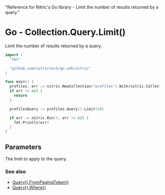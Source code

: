   "Reference for Nitric's Go library - Limit the number of results returned by a query."

# Go - Collection.Query.Limit()

Limit the number of results returned by a query.

```go
import (
  "fmt"

  "github.com/nitrictech/go-sdk/nitric"
)

func main() {
  profiles, err := nitric.NewCollection("profiles").With(nitric.CollectionReading, nitric.CollectionWriting, nitric.CollectionDeleting)
  if err != nil {
    return
  }

  profilesQuery := profiles.Query().Limit(10)

  if err := nitric.Run(); err != nil {
    fmt.Println(err)
  }
}
```

## Parameters

<Properties>
  <Property name="limit" required type="int">
    The limit to apply to the query.
  </Property>
</Properties>

### See also

- [Query().FromPagingToken()](./collection-query-pagingfrom)
- [Query().Where()](./collection-query-where)
